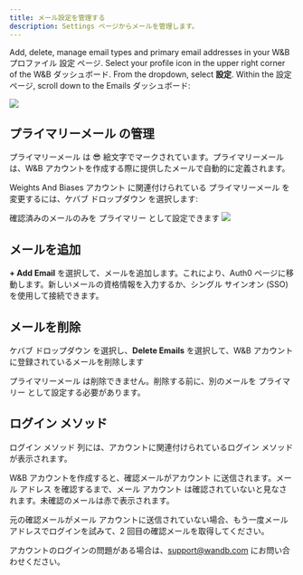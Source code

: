 ```yaml
---
title: メール設定を管理する
description: Settings ページからメールを管理します。
---
```


Add, delete, manage email types and primary email addresses in your W&B プロファイル 設定 ページ. Select your profile icon in the upper right corner of the W&B ダッシュボード. From the dropdown, select **設定**. Within the 設定 ページ, scroll down to the Emails ダッシュボード:

<Frame>
    <img src="/images/app_ui/manage_emails.png"  />
</Frame>

## プライマリーメール の管理

プライマリーメール は 😎 絵文字でマークされています。プライマリーメール は、W&B アカウントを作成する際に提供したメールで自動的に定義されます。

Weights And Biases アカウント に関連付けられている プライマリーメール を変更するには、ケバブ ドロップダウン を選択します:

<Note>
確認済みのメールのみを プライマリー として設定できます
</Note>

<Frame>
    <img src="/images/app_ui/primary_email.png"  />
</Frame>

## メールを追加

**+ Add Email** を選択して、メールを追加します。これにより、Auth0 ページに移動します。新しいメールの資格情報を入力するか、シングル サインオン (SSO) を使用して接続できます。

## メールを削除

ケバブ ドロップダウン を選択し、**Delete Emails** を選択して、W&B アカウント に登録されているメールを削除します

<Note>
プライマリーメール は削除できません。削除する前に、別のメールを プライマリー として設定する必要があります。
</Note>

## ログイン メソッド

ログイン メソッド 列には、アカウントに関連付けられているログイン メソッド が表示されます。

W&B アカウントを作成すると、確認メールがアカウント に送信されます。メール アドレス を確認するまで、メール アカウント は確認されていないと見なされます。未確認のメールは赤で表示されます。

元の確認メールがメール アカウントに送信されていない場合、もう一度メール アドレスでログインを試みて、2 回目の確認メールを取得してください。

アカウントのログインの問題がある場合は、support@wandb.com にお問い合わせください。